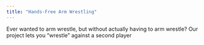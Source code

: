 ```yaml
---
title: "Hands-Free Arm Wrestling"
---
```


Ever wanted to arm wrestle, but without actually having to arm wrestle? Our project lets you "wrestle" against a second player 

